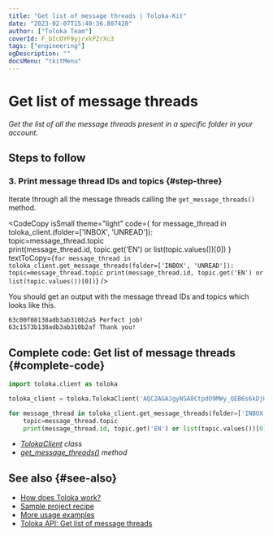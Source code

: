 ```yaml
---
title: "Get list of message threads | Toloka-Kit"
date: "2023-02-07T15:40:36.807428"
author: ["Toloka Team"]
coverId: F_bIcOYF9yjrxkPZrXc3
tags: ["engineering"]
ogDescription: ""
docsMenu: "tkitMenu"
---
```



# Get list of message threads

_Get the list of all the message threads present in a specific folder in your account._

## Steps to follow

<Import/>

<Instantiate/>

### 3. Print message thread IDs and topics {#step-three}

Iterate through all the message threads calling the `get_message_threads()` method.

<CodeCopy
  isSmall
  theme="light"
  code={
    <HighlightChildren language="python">
      for message_thread in toloka_client.<Term term="get_message_threads"><GetMessageThreads/></Term>(folder=['INBOX', 'UNREAD']):
      <br/>    topic=message_thread.topic
      <br/>    print(message_thread.id, topic.get('EN') or list(topic.values())[0])
    </HighlightChildren>
  }
  textToCopy={`for message_thread in toloka_client.get_message_threads(folder=['INBOX', 'UNREAD']):
    topic=message_thread.topic
    print(message_thread.id, topic.get('EN') or list(topic.values())[0])`}
/>

You should get an output with the message thread IDs and topics which looks like this.

```bash
63c00f08138adb3ab310b2a5 Perfect job!
63c1573b138adb3ab310b2af Thank you!
```

## Complete code: Get list of message threads {#complete-code}

```python
import toloka.client as toloka

toloka_client = toloka.TolokaClient('AQC2AGAJgyNSA8CtpdO9MWy_QEB6s6kDjHUoElE', 'PRODUCTION')

for message_thread in toloka_client.get_message_threads(folder=['INBOX', 'UNREAD']):
    topic=message_thread.topic
    print(message_thread.id, topic.get('EN') or list(topic.values())[0])
```

<Note mode="tip" title="List of classes and methods used in this recipe">

- _[TolokaClient](/docs-new/toloka-kit/reference/toloka.client.TolokaClient) class_
- _[get_message_threads()](/docs-new/toloka-kit/reference/toloka.client.TolokaClient.get_message_threads) method_

</Note>

## See also {#see-also}

- [How does Toloka work?](https://toloka.ai/en/docs/guide/concepts/overview)
- [Sample project recipe](/docs-new/toloka-kit/recipes/learn-basics)
- [More usage examples](/docs-new/toloka-kit/recipes/use-cases)
- [Toloka API:  Get list of message threads](https://toloka.ai/docs/api/api-reference/#get-/message-threads)

